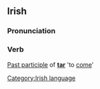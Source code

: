 ==Irish==
===Pronunciation===
{{IPA|[&#712;tak&#601;]}}
===Verb===
[[Past participle]] of '''[[tar#Irish|tar]]''' 'to [[come]]'

[[Category:Irish language]]